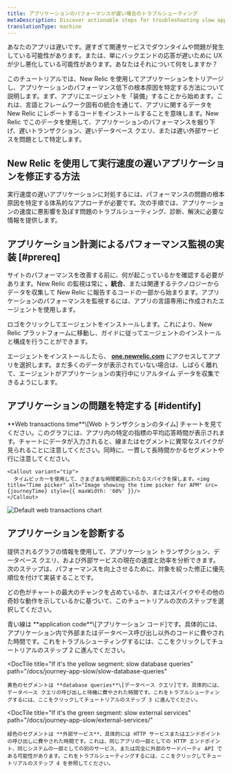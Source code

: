 ```yaml
---
title: アプリケーションのパフォーマンスが遅い場合のトラブルシューティング
metaDescription: Discover actionable steps for troubleshooting slow application performance to identify and resolve issues for a smoother user experience.
translationType: machine
---
```



あなたのアプリは遅いです。遅すぎて関連サービスでダウンタイムや問題が発生している可能性があります。または、単にバックエンドの応答が遅いために UX が少し悪化している可能性があります。あなたはそれについて何をしますか？

このチュートリアルでは、New Relic を使用してアプリケーションをトリアージし、アプリケーションのパフォーマンス低下の根本原因を特定する方法について説明します。まず、アプリにエージェントを「装備」することから始めます。これは、言語とフレームワーク固有の統合を通じて、アプリに関するデータを New Relic にレポートするコードをインストールすることを意味します。New Relic でこのデータを使用して、アプリケーションのパフォーマンスを掘り下げ、遅いトランザクション、遅いデータベース クエリ、または遅い外部サービスを問題として特定します。

## New Relic を使用して実行速度の遅いアプリケーションを修正する方法

実行速度の遅いアプリケーションに対処するには、パフォーマンスの問題の根本原因を特定する体系的なアプローチが必要です。次の手順では、アプリケーションの速度に悪影響を及ぼす問題のトラブルシューティング、診断、解決に必要な情報を提供します。

## アプリケーション計測によるパフォーマンス監視の実装 [#prereq]

サイトのパフォーマンスを改善する前に、何が起こっているかを確認する必要があります。New Relic の監視は常に **、統合**、または関連するテクノロジーからデータを収集して New Relic に報告するコードの一部から始まります。アプリケーションのパフォーマンスを監視するには、アプリの言語専用に作成されたエージェントを使用します。

ロゴをクリックしてエージェントをインストールします。これにより、New Relic プラットフォームに移動し、ガイドに従ってエージェントのインストールと構成を行うことができます。

<TechTileGrid>
  <TechTile
    name="Go agent"
    icon="logo-go"
    to="https://one.newrelic.com/nr1-core?state=985d4005-ba90-a8c7-1da1-2af34539b03b"
  />

  <TechTile
    name="Java agent"
    icon="logo-java"
    to="https://one.newrelic.com/nr1-core?state=80d18bcb-4919-1fcb-2b77-9406838eb916"
  />

  <TechTile
    name=".NET agent"
    icon="logo-dotnet"
    to="https://one.newrelic.com/nr1-core?state=30e93090-6dfa-6b70-8e75-472f54414355"
  />

  <TechTile
    name="Node.js agent"
    icon="logo-nodejs"
    to="https://one.newrelic.com/marketplace/install-data-source?state=be2e62fa-cc3b-c428-27c4-8d662c9e80a1"
  />

  <TechTile
    name="PHP agent"
    icon="logo-php"
    to="https://one.newrelic.com/nr1-core?state=aa633b41-72d4-009c-3abf-55dcf64894fe"
  />

  <TechTile
    name="Python agent"
    icon="logo-python"
    to="https://one.newrelic.com/nr1-core?state=20fda75b-58fb-a92a-f9e1-7b052035c6e8"
  />

  <TechTile
    name="Ruby agent"
    icon="logo-ruby"
    to="https://one.newrelic.com/nr1-core?state=d69143ab-605c-579b-25bf-cc6e5fee5b80"
  />
</TechTileGrid>

エージェントをインストールしたら、 **[one.newrelic.com](https://one.newrelic.com/nr1-core?filters=(domain%3D'APM'ANDtype%3D'APPLICATION'))** にアクセスしてアプリを選択します。まだ多くのデータが表示されていない場合は、しばらく離れて、エージェントがアプリケーションの実行中にリアルタイム データを収集できるようにします。

## アプリケーションの問題を特定する [#identify]

<SideBySide>
  <Side>
    **Web transactions time**\[Web トランザクションのタイム] チャートを見てください。このグラフには、アプリ内の特定の指標の平均応答時間が表示されます。チャートにデータが入力されると、線またはセグメントに異常なスパイクが見られることに注意してください。同時に、一貫して長時間かかるセグメントや行に注意してください。

    <Callout variant="tip">
      タイムピッカーを使用して、さまざまな時間範囲にわたるスパイクを探します。<img title="Time picker" alt="Image showing the time picker for APM" src={journeyTime} style={{ maxWidth: '60%' }}/>
    </Callout>
  </Side>

  <Side>
    <img
      title="Default web transactions chart"
      alt="Default web transactions chart"
      src={journeyWebTrans}
    />
  </Side>
</SideBySide>

## アプリケーションを診断する

提供されるグラフの情報を使用して、アプリケーション トランザクション、データベース クエリ、および外部サービスの現在の速度と効率を分析できます。次のステップは、パフォーマンスを向上させるために、対象を絞った修正に優先順位を付けて実装することです。

どの色がチャートの最大のチャンクを占めているか、またはスパイクやその他の奇妙な動作を示しているかに基づいて、このチュートリアルの次のステップを選択してください。

<DocTiles>
  <DocTile
    title="If it's the blue line: slow application traces"
    path="/docs/journey-app-slow/problematic-transactions"
  >
    青い線は **application code**\[アプリケーション コード]です。具体的には、アプリケーション内で外部またはデータベース呼び出し以外のコードに費やされた時間です。これをトラブルシューティングするには、ここをクリックしてチュートリアルのステップ 2 に進んでください。
  </DocTile>

  <DocTile
    title="If it's the yellow segment: slow database queries"
    path="/docs/journey-app-slow/slow-database-queries"
  >
    黄色のセグメントは **database queries**\[データベース クエリ]です。具体的には、データベース クエリの呼び出しと待機に費やされた時間です。これをトラブルシューティングするには、ここをクリックしてチュートリアルのステップ 3 に進んでください。
  </DocTile>

  <DocTile
    title="If it's the green segment: slow external services"
    path="/docs/journey-app-slow/external-services/"
  >
    緑色のセグメントは **外部サービス**、具体的には HTTP サービスまたはエンドポイントの呼び出しに費やされた時間です。これは、同じアプリの一部としての HTTP エンドポイント、同じシステムの一部としての別のサービス、または完全に外部のサードパーティ API である可能性があります。これをトラブルシューティングするには、ここをクリックしてチュートリアルのステップ 4 を参照してください。
  </DocTile>
</DocTiles>